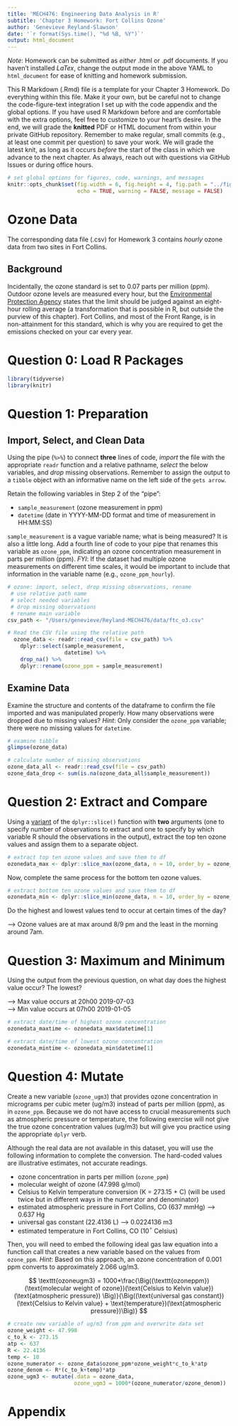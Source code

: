```yaml
---
title: 'MECH476: Engineering Data Analysis in R'
subtitle: 'Chapter 3 Homework: Fort Collins Ozone' 
author: 'Genevieve Reyland-Slawson'
date: '`r format(Sys.time(), "%d %B, %Y")`'
output: html_document
---
```


*Note*: Homework can be submitted as *either* .html or .pdf documents.
If you haven't installed $LaTex$, change the output mode in the above
YAML to `html_document` for ease of knitting and homework submission. 

This R Markdown (.Rmd) file is a template for your Chapter 3 Homework. Do 
everything within this file. Make it your own, but be careful not to change
the code-figure-text integration I set up with the code appendix and the 
global options. If you have used R Markdown before and are comfortable with the
extra options, feel free to customize to your heart's desire. In the end,
we will grade the **knitted** PDF or HTML document from within your private
GitHub repository. Remember to make regular, small commits (e.g., at least one
commit per question) to save your work. We will grade the latest knit, as long
as it occurs *before* the start of the class in which we advance to the next
chapter. As always, reach out with questions via GitHub Issues or during
office hours.

```r
# set global options for figures, code, warnings, and messages
knitr::opts_chunk$set(fig.width = 6, fig.height = 4, fig.path = "../figs/",
                      echo = TRUE, warning = FALSE, message = FALSE)
```

# Ozone Data

The corresponding data file (.csv) for Homework 3 contains *hourly* ozone data
from two sites in Fort Collins. 

## Background

Incidentally, the ozone standard is set to 0.07 parts per million (ppm).
Outdoor ozone levels are measured every hour, but the [Environmental Protection Agency](https://www.epa.gov/criteria-air-pollutants/naaqs-table) states that
the limit should be judged against an eight-hour rolling average (a
transformation that is possible in R, but outside the purview of this chapter).
Fort Collins, and most of the Front Range, is in non-attainment for this
standard, which is why you are required to get the emissions checked on your
car every year.

# Question 0: Load R Packages
```r

library(tidyverse)
library(knitr)
```

# Question 1: Preparation

## Import, Select, and Clean Data

Using the pipe (`%>%`) to connect **three** lines of code, *import* the file
with the appropriate `readr` function and a relative pathname, *select* the
below variables, and *drop* missing observations. Remember to assign the
output to a `tibble` object with an informative name on the left side of the
`gets arrow`.

Retain the following variables in Step 2 of the "pipe": 

- `sample_measurement` (ozone measurement in ppm)
- `datetime` (date in YYYY-MM-DD format and time of measurement in HH:MM:SS)

`sample_measurement` is a vague variable name; what is being measured? It is 
also a little long. Add a fourth line of code to your pipe that renames this
variable as `ozone_ppm`, indicating an ozone concentration measurement in parts
per million (ppm). *FYI*: If the dataset had multiple ozone measurements on
different time scales, it would be important to include that information in the
variable name (e.g., `ozone_ppm_hourly`). 

```r
# ozone: import, select, drop missing observations, rename
 # use relative path name
 # select needed variables 
 # drop missing observations
 # rename main variable
csv_path <- "/Users/genevieve/Reyland-MECH476/data/ftc_o3.csv"

# Read the CSV file using the relative path
  ozone_data <- readr::read_csv(file = csv_path) %>%
    dplyr::select(sample_measurement,
                  datetime) %>%
    drop_na() %>%
    dplyr::rename(ozone_ppm = sample_measurement)
```

## Examine Data

Examine the structure and contents of the dataframe to confirm the file
imported and was manipulated properly. How many observations were dropped due
to missing values? *Hint*: Only consider the `ozone_ppm` variable; there
were no missing values for `datetime`.

```r
# examine tibble
glimpse(ozone_data)

# calculate number of missing observations 
ozone_data_all <- readr::read_csv(file = csv_path) 
ozone_data_drop <- sum(is.na(ozone_data_all$sample_measurement))
```

# Question 2: Extract and Compare

Using a [variant](https://dplyr.tidyverse.org/reference/slice.html) of the
`dplyr::slice()` function with **two** arguments (one to specify number of
observations to extract and one to specify by which variable R should the
observations in the output), extract the top ten ozone values and assign them
to a separate object. 

```r
# extract top ten ozone values and save them to df
ozonedata_max <- dplyr::slice_max(ozone_data, n = 10, order_by = ozone_ppm)
```

Now, complete the same process for the bottom ten ozone values.

```r
# extract bottom ten ozone values and save them to df
ozonedata_min <- dplyr::slice_min(ozone_data, n = 10, order_by = ozone_ppm)
```

Do the highest and lowest values tend to occur at certain times of the day?

--> Ozone values are at max around 8/9 pm and the least in the morning around 7am.

# Question 3: Maximum and Minimum

Using the output from the previous question, on what day does the highest value
occur? The lowest?
  
--> Max value occurs at 20h00 2019-07-03  
--> Min value occurs at 07h00 2019-01-05

```r
# extract date/time of highest ozone concentration
ozonedata_maxtime <- ozonedata_max$datetime[1]

# extract date/time of lowest ozone concentration
ozonedata_mintime <- ozonedata_min$datetime[1]
```

# Question 4: Mutate

Create a new variable (`ozone_ugm3`) that provides ozone concentration in
micrograms per cubic meter (ug/m3) instead of parts per million (ppm), as
in `ozone_ppm`. Because we do not have access to crucial measurements such as 
atmospheric pressure or temperature, the following exercise will not give 
the true ozone concentration values (ug/m3) but will give you practice using
the appropriate `dplyr` verb. 

Although the real data are not available in this dataset, you will use the
following information to complete the conversion. The hard-coded values are
illustrative estimates, not accurate readings.

- ozone concentration in parts per million (`ozone_ppm`)
- molecular weight of ozone (47.998 g/mol)
- Celsius to Kelvin temperature conversion (K = 273.15 + C) (will be used twice but in different ways in the numerator and denominator)
- estimated atmospheric pressure in Fort Collins, CO (637 mmHg) --> 0.637 Hg
- universal gas constant (22.4136 L) --> 0.0224136 m3
- estimated temperature in Fort Collins, CO (10$^\circ$ Celsius)

Then, you will need to embed the following ideal gas law equation into a
function call that creates a new variable based on the values from `ozone_ppm`.
*Hint*: Based on this approach, an ozone concentration of 0.001 ppm converts
to approximately 2.066 ug/m3.

$$ 
\texttt{ozoneugm3} = 1000*\frac{\Big((\texttt{ozoneppm})(\text{molecular weight of ozone})(\text{Celsius to Kelvin value}) (\text{atmospheric pressure}) \Big)}{\Big((\text{universal gas constant})(\text{Celsius to Kelvin value} + \text{temperature})(\text{atmospheric pressure})\Big)}
$$

```r
# create new variable of ug/m3 from ppm and overwrite data set
ozone_weight <- 47.998
c_to_k <- 273.15
atp <- 637
R <- 22.4136
temp <- 10
ozone_numerator <- ozone_data$ozone_ppm*ozone_weight*c_to_k*atp
ozone_denom <- R*(c_to_k+temp)*atp
ozone_ugm3 <- mutate(.data = ozone_data,
                     ozone_ugm3 = 1000*(ozone_numerator/ozone_denom))

```

\newpage

# Appendix

```r
```
